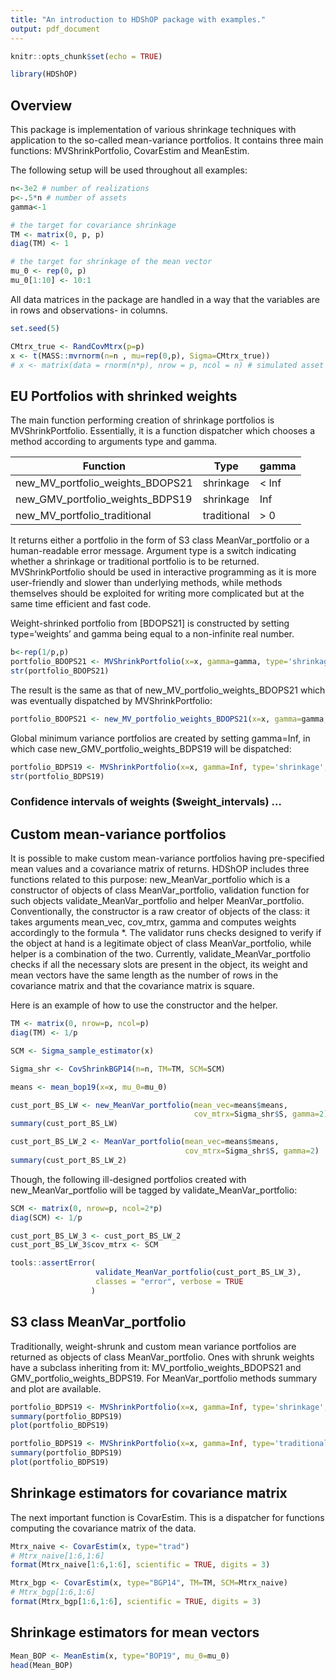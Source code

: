 ```yaml
---
title: "An introduction to HDShOP package with examples."
output: pdf_document
---
```


```r
knitr::opts_chunk$set(echo = TRUE)
```

```r
library(HDShOP)
```

## Overview
This package is implementation of various shrinkage techniques with application to the so-called mean-variance portfolios. It contains three main functions: MVShrinkPortfolio, CovarEstim and MeanEstim. 

The following setup will be used throughout all examples:
```r

n<-3e2 # number of realizations
p<-.5*n # number of assets
gamma<-1

# the target for covariance shrinkage
TM <- matrix(0, p, p) 
diag(TM) <- 1

# the target for shrinkage of the mean vector
mu_0 <- rep(0, p)
mu_0[1:10] <- 10:1
```

All data matrices in the package are handled in a way that the variables are in rows and observations- in columns.
```r
set.seed(5)

CMtrx_true <- RandCovMtrx(p=p)
x <- t(MASS::mvrnorm(n=n , mu=rep(0,p), Sigma=CMtrx_true))
# x <- matrix(data = rnorm(n*p), nrow = p, ncol = n) # simulated asset returns
```

## EU Portfolios with shrinked weights
The main function performing creation of shrinkage portfolios is MVShrinkPortfolio. Essentially, it is a function dispatcher which chooses a method according to arguments type and gamma. 

 | Function |  Type | gamma |
 | --- | --- | --- |
 | new_MV_portfolio_weights_BDOPS21  | shrinkage | < Inf |
 | new_GMV_portfolio_weights_BDPS19  | shrinkage | Inf |
 | new_MV_portfolio_traditional |  traditional | > 0 |
 
It returns either a portfolio in the form of S3 class MeanVar_portfolio or a human-readable error message. Argument type is a switch indicating whether a shrinkage or traditional portfolio is to be returned. MVShrinkPortfolio should be used in interactive programming as it is more user-friendly and slower than underlying methods, while methods themselves should be exploited for writing more complicated but at the same time efficient and fast code.


Weight-shrinked portfolio from [BDOPS21] is constructed by setting type='weights' and gamma being equal to a non-infinite real number. 
```r
b<-rep(1/p,p)
portfolio_BDOPS21 <- MVShrinkPortfolio(x=x, gamma=gamma, type='shrinkage', b=b, beta = 0.05)
str(portfolio_BDOPS21)
```

The result is the same as that of new_MV_portfolio_weights_BDOPS21 which was eventually dispatched by MVShrinkPortfolio:
```r
portfolio_BDOPS21 <- new_MV_portfolio_weights_BDOPS21(x=x, gamma=gamma, b=b, beta = 0.05)
```

Global minimum variance portfolios are created by setting gamma=Inf, in which case new_GMV_portfolio_weights_BDPS19	will be dispatched:
```r
portfolio_BDPS19 <- MVShrinkPortfolio(x=x, gamma=Inf, type='shrinkage', b=b, beta = 0.05)
str(portfolio_BDPS19)
```

### Confidence intervals of weights ($weight_intervals) ...

## Custom mean-variance portfolios
It is possible to make custom mean-variance portfolios having pre-specified mean values and a covariance matrix of returns.
HDShOP includes three functions related to this purpose: new_MeanVar_portfolio which is a constructor of objects of class MeanVar_portfolio, validation function for such objects validate_MeanVar_portfolio and helper MeanVar_portfolio. Conventionally, the constructor is a raw creator of objects of the class: it takes arguments mean_vec, cov_mtrx, gamma and computes weights accordingly to the formula *. The validator runs checks designed to verify if the object at hand is a legitimate object of class MeanVar_portfolio, while helper is a combination of the two. Currently, validate_MeanVar_portfolio checks if all the necessary slots are present in the object, its weight and mean vectors have the same length as the number of rows in the covariance matrix and that the covariance matrix is square.

Here is an example of how to use the constructor and the helper.
```r
TM <- matrix(0, nrow=p, ncol=p)
diag(TM) <- 1/p

SCM <- Sigma_sample_estimator(x)

Sigma_shr <- CovShrinkBGP14(n=n, TM=TM, SCM=SCM)

means <- mean_bop19(x=x, mu_0=mu_0)

cust_port_BS_LW <- new_MeanVar_portfolio(mean_vec=means$means, 
                                         cov_mtrx=Sigma_shr$S, gamma=2)
summary(cust_port_BS_LW)

cust_port_BS_LW_2 <- MeanVar_portfolio(mean_vec=means$means, 
                                       cov_mtrx=Sigma_shr$S, gamma=2)
summary(cust_port_BS_LW_2)
```

Though, the following ill-designed portfolios created with new_MeanVar_portfolio will be tagged by validate_MeanVar_portfolio:
```r
SCM <- matrix(0, nrow=p, ncol=2*p)
diag(SCM) <- 1/p

cust_port_BS_LW_3 <- cust_port_BS_LW_2
cust_port_BS_LW_3$cov_mtrx <- SCM

tools::assertError(
                   validate_MeanVar_portfolio(cust_port_BS_LW_3),
                   classes = "error", verbose = TRUE
                  )
```

## S3 class MeanVar_portfolio
Traditionally, weight-shrunk and custom mean variance portfolios are returned as objects of class MeanVar_portfolio. Ones with shrunk weights have a subclass inheriting from it: MV_portfolio_weights_BDOPS21 and GMV_portfolio_weights_BDPS19. For MeanVar_portfolio methods summary and plot are available.

```r
portfolio_BDPS19 <- MVShrinkPortfolio(x=x, gamma=Inf, type='shrinkage', b=b, beta = 0.05)
summary(portfolio_BDPS19)
plot(portfolio_BDPS19)
```

```r
portfolio_BDPS19 <- MVShrinkPortfolio(x=x, gamma=Inf, type='traditional', b=b, beta = 0.05)
summary(portfolio_BDPS19)
plot(portfolio_BDPS19)
```

## Shrinkage estimators for covariance matrix
The next important function is CovarEstim. This is a dispatcher for functions computing the covariance matrix of the data.
```r
Mtrx_naive <- CovarEstim(x, type="trad")
# Mtrx_naive[1:6,1:6]
format(Mtrx_naive[1:6,1:6], scientific = TRUE, digits = 3)
```

```r
Mtrx_bgp <- CovarEstim(x, type="BGP14", TM=TM, SCM=Mtrx_naive)
# Mtrx_bgp[1:6,1:6]
format(Mtrx_bgp[1:6,1:6], scientific = TRUE, digits = 3)
```


## Shrinkage estimators for mean vectors

```r
Mean_BOP <- MeanEstim(x, type="BOP19", mu_0=mu_0)
head(Mean_BOP)
```












